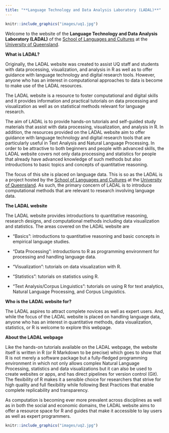 ```yaml
---
title: "**Language Technology and Data Analysis Laboratory (LADAL)**"
---
```


```r
knitr::include_graphics("images/uq1.jpg")
```

Welcome to the website of the **Language Technology and Data Analysis Laboratory (LADAL)** of the [School of Languages and Cultures](https://languages-cultures.uq.edu.au/) at the [University of Queensland](https://www.uq.edu.au/).


**What is LADAL?** 

Originally, the LADAL website was created to assist UQ staff and students with data processing, visualization, and analysis in R as well as to offer guidance with language technology and digital research tools. However, anyone who has an interest in computational approaches to data is become to make use of the LADAL resources.

The LADAL website is a resource to foster computational and digital skills and it provides information and practical tutorials on data processing and visualization as well as on statistical methods relevant for language research. 

The aim of LADAL is to provide hands-on tutorials and self-guided study materials that assist with data processing, visualization, and analysis in R. In addition, the resources provided on the LADAL website aim to offer guidance with language technology and digital research tools that are particularly useful in Text Analysis and Natural Language Processing. In order to be attractive to both beginners and people with advanced skills, the LADAL website covers not only data processing and statistics for people that already have advanced knowledge of such methods but also introductions to basic topics and concepts of quantitative reasoning.

The focus of this site is placed on language data. This is so as the LADAL is a project hosted by the [School of Languages and Cultures](https://languages-cultures.uq.edu.au/) at the [University of Queensland](https://www.uq.edu.au/). As such, the primary concern of LADAL is to introduce computational methods that are relevant to research involving language data. 

**The LADAL website** 

The LADAL website provides introductions to quantitative reasoning, research designs, and computational methods including data visualization and statistics. The areas covered on the LADAL website are 

* "Basics": introductions to quantitative reasoning and basic concepts in empirical language studies.

* "Data Processing": introductions to R as programming environment for processing and handling language data.

*  "Visualization": tutorials on data visualization with R.

*  "Statistics": tutorials on statistics using R.

*  "Text Analysis/Corpus Linguistics": tutorials on using R for text analytics, Natural Language Processing, and Corpus Linguistics.


**Who is the LADAL website for?**

The LADAL aspires to attract complete novices as well as expert users. And, while the focus of the LADAL website is placed on handling language data, anyone who has an interest in quantitative methods, data visualization, statistics, or R is welcome to explore this webpage. 

**About the LADAL webpage**

Like the hands-on tutorials available on the LADAL webpage, the website itself is written in R (or R Markdown to be precise) which goes to show that R is not merely a software package but a fully-fledged programming environment in which not only allows complex Natural Language Processing, statistics and data visualizations but it can also be used to create websites or apps, and has direct pipelines for version control (Git). The flexibility of R makes it a sensible choice for researchers that strive for high quality and full flexibility while following Best Practices that enable complete replicability and transparency.  

As computation is becoming ever more prevalent across disciplines as well as in both the social and economic domains, the LADAL website aims to offer a resource space for R and guides that make it accessible to lay users as well as expert programmers. 

```r
knitr::include_graphics("images/uq2.jpg")
```

